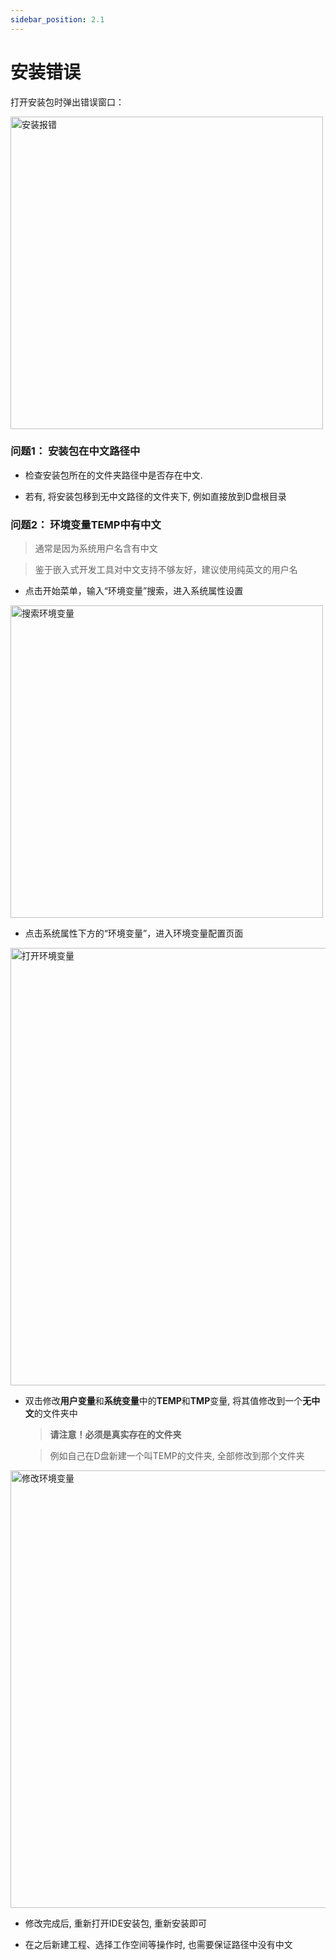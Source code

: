 ```yaml
---
sidebar_position: 2.1
---
```


# 安装错误

打开安装包时弹出错误窗口：

<div style={{ display: "flex", justifyContent: "center", alignItems: "center", marginBottom: "20px"}}>
<img src={require('../img/IdeInstallationWizard/安装失败报错.png').default} alt="安装报错" width="500px" />
</div>

### 问题1： 安装包在中文路径中

- 检查安装包所在的文件夹路径中是否存在中文.

- 若有, 将安装包移到无中文路径的文件夹下, 例如直接放到D盘根目录

### 问题2： 环境变量TEMP中有中文

> 通常是因为系统用户名含有中文

> 鉴于嵌入式开发工具对中文支持不够友好，建议使用纯英文的用户名

- 点击开始菜单，输入“环境变量”搜索，进入系统属性设置

<div style={{ display: "flex", justifyContent: "center", alignItems: "center", marginBottom: "20px"}}>
<img src={require('../img/搜索环境变量.png').default} alt="搜索环境变量" width="500px" />
</div>

- 点击系统属性下方的“环境变量”，进入环境变量配置页面

<div style={{ display: "flex", justifyContent: "center", alignItems: "center", marginBottom: "20px"}}>
<img src={require('../img/IdeInstallationWizard/打开环境变量.png').default} alt="打开环境变量" width="700px" />
</div>

- 双击修改**用户变量**和**系统变量**中的**TEMP**和**TMP**变量, 将其值修改到一个**无中文**的文件夹中

    > **请注意！必须是真实存在的文件夹** 

    > 例如自己在D盘新建一个叫TEMP的文件夹, 全部修改到那个文件夹

<div style={{ display: "flex", justifyContent: "center", alignItems: "center", marginBottom: "20px"}}>
<img src={require('../img/IdeInstallationWizard/修改环境变量.png').default} alt="修改环境变量" width="700px" />
</div>


- 修改完成后, 重新打开IDE安装包, 重新安装即可

- 在之后新建工程、选择工作空间等操作时, 也需要保证路径中没有中文
